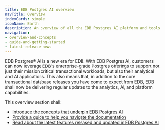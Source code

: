 ```yaml
---
title: EDB Postgres AI overview
navTitle: Overview
indexCards: simple
iconName: Earth
description: An overview of all the EDB Postgres AI platform and tools
navigation:
- overview-and-concepts
- guide-and-getting-started
- latest-release-news
---
```


EDB Postgres® AI is a new era for EDB. With EDB Postgres AI, customers can now leverage EDB's enterprise-grade Postgres offerings to support not just their mission critical transactional workloads, but also their analytical and AI applications. This also means that, in addition to the core transactional database releases you have come to expect from EDB, EDB shall now be delivering regular updates to the analytics, AI, and platform capabilities.

This overview section shall:

* [Introduce the concepts that underpin EDB Postgres AI](overview-and-concepts)
* [Provide a guide to help you navigate the documentation](guide-and-getting-started)
* [Read about the latest features released and updated in EDB Postgres AI](latest-release-news)



